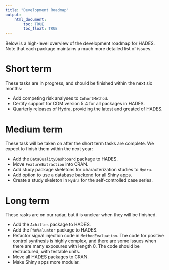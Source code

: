 ```yaml
---
title: "Development Roadmap"
output: 
    html_document:
        toc: TRUE
        toc_float: TRUE
---
```


Below is a high-level overview of the development roadmap for HADES. Note that each package maintains a much more detailed list of issues.

# Short term

These tasks are in progress, and should be finished within the next six months:

- Add competing risk analyses to `CohortMethod`.
- Certify support for CDM version 5.4 for all packages in HADES.
- Quarterly releases of Hydra, providing the latest and greated of HADES.


# Medium term

These task will be taken on after the short term tasks are complete. We expect to finish them within the next year:

- Add the `DataQualityDashboard` package to HADES.
- Move `FeatureExtraction` into CRAN.
- Add study package skeletons for characterization studies to `Hydra`.
- Add option to use a database backend for all Shiny apps.
- Create a study skeleton in `Hydra` for the self-controlled case series.


# Long term

These rasks are on our radar, but it is unclear when they will be finished.

- Add the `Achilles` package to HADES.  
- Add the `PheValuator` package to HADES. 
- Refactor signal injection code in `MethodEvaluation`. The code for positive control synthesis is highly complex, and there are some issues when there are many exposures with length 0. The code should be restructured, with testable units.
- Move all HADES packages to CRAN.
- Make Shiny apps more modular.

